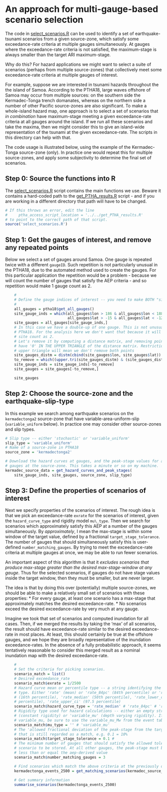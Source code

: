 # An approach for multi-gauge-based scenario selection

The code in [select_scenarios.R](./select_scenarios.R) can be used to identify
a set of earthquake-tsunami scenarios from a given source-zone, which satisfy
some exceedance-rate criteria at multiple gauges simultaneously. At gauges
where the exceedance-rate criteria is not satisfied, the maximum-stage is
always smaller than the target ARI maximum-stage.

Why do this? For hazard applications we might want to select a suite of
scenarios (perhaps from multiple source-zones) that collectively meet some
exceedance-rate criteria at multiple gauges of interest. 

For example, suppose we are interested in tsunami hazards throughout the the
island of Samoa. According to the PTHA18, large waves offshore of Samoa may
occur from multiple sources: on the southern side the Kermadec-Tonga trench
domanates, whereas on the northern side a number of other Pacific source-zones
are also significant. To make a whole-island hazard map, one approach is to
select a set of scenarios that *in combination* have maximum-stage meeting a
given exceedance-rate criteria at all gauges around the island. If we run all these
scenarios and take the maxima, then we might consider this to give an
island-wide representation of the tsunami at the given exceedance-rate. The
scripts in this directory can help with that.

The code usage is illustrated below, using the example of the Kermadec-Tonga
source-zone (only). In practice one would repeat this for multiple
source-zones, and apply some subjectivity to determine the final set of
scenarios.

## Step 0: Source the functions into R

The [select_scenarios.R](select_scenarios.R) script contains the main functions
we use. Beware it contains a hard-coded path to the [get_PTHA_results.R](../../get_PTHA_results.R)
script - and if you are working in a different directory that path will have to be changed.

```r
# If this throws an error, edit the line
#     ptha_access_script_location = '../../get_PTHA_results.R'
# to point to the correct path of that script.
source('select_scenarios.R')    

```

## Step 1: Get the gauges of interest, and remove any repeated points

Below we select a set of gauges around Samoa. One gauge is repeated twice with
a different `gaugeID`. Such repetition is not particularly unusual in the
PTHA18, due to the automated method used to create the gauges. For this
particular application the repetition would be a problem - because we will
count the number of gauges that satisfy the AEP criteria - and so repetition
would make 1 gauge count as 2.

```r

    #
    # Define the gauge indices of interest -- you need to make BOTH "site_gauge_inds" and "site_gauges"
    #
    all_gauges = ptha18$get_all_gauges()
    site_gauge_inds = which(all_gauges$lon > 186 & all_gauges$lon < 188.9 &
                            all_gauges$lat > -15 & all_gauges$lat < -12)
    site_gauges = all_gauges[site_gauge_inds,]
    # In this case we have a double-up of one gauge. This is not unusual in
    # PTHA18. For the analysis here we don't want that because it will make 1
    # site count as 2. 
    # Let's remove it by computing a distance matrix, and removing points that
    # have '0' IN THE UPPER TRIANGLE of the distance matrix. Restriction to the
    # upper triangle will mean we don't remove both points
    site_gauges_distm = distm(cbind(site_gauges$lon, site_gauges$lat)) # Distance matrix
    to_remove = which((upper.tri(site_gauges_distm) & (site_gauges_distm == 0)), arr.ind=TRUE)[,1]
    site_gauge_inds = site_gauge_inds[-to_remove]
    site_gauges = site_gauges[-to_remove,]

    site_gauges

```

## Step 2: Choose the source-zone and the earthquake-slip-type

In this example we search among earthquake scenarios on the `kermadectonga2`
source-zone that have variable-area-uniform-slip (`variable_uniform` below). In
practice one may consider other source-zones and slip types.

```r
# Slip type -- either 'stochastic' or 'variable_uniform'
slip_type = 'variable_uniform'
# Name of a source-zone in PTHA18
source_zone = 'kermadectonga2'

# Download the hazard curves at gauges, and the peak-stage values for all
# gauges at the source-zone. This takes a minute or so on my machine.
kermadec_source_data = get_hazard_curves_and_peak_stages(
    site_gauge_inds, site_gauges, source_zone, slip_type)
```

## Step 3: Define the properties of scenarios of interest

Next we specify properties of the scenarios of interest. The rough idea is that
we pick an exceedance-rate `exrate` for the scenarios of interest, given the
`hazard_curve_type` and rigidity model `mu\_type`. Then we search for scenarios
which approximately satisfy this AEP at a number of the gauges simultaneously.
By *approximately*, I mean the max-stage is within some window of the target
value, defined by a fractional `target_stage_tolerance`. The number of gauges
that should simultaneously satisfy this is user-defined
`number_matching_gauges`. By trying to meet the exceedance-rate criteria at
multiple gauges at once, we may be able to run fewer scenarios. 

An important aspect of this algorithm is that it *excludes scenarios
that produce max-stage greater than the desired max-stage-window at any
gauge*. Thus for the selected scenarios, if gauges do not have stage values
inside the target window, then they must be smaller, but are never larger.

The idea is that by doing this over (potentially) multiple source-zones, we should be able
to make a relatively small set of scenarios with these properties:
    * For every gauge, at least one scenario has a max-stage that approximately matches the desired exceedance-rate. 
    * No scenarios exceed the desired exceedance-rate by very much at any gauge.

Imagine we took that set of scenarios and computed inundation for all cases.
Then, if we merged the results by taking the 'max' of all scenarios, the result
should have exceedance-rate similar to the desired exceedance-rate in most
places. At least, this should certainly be true at the offshore gauges, and we
hope they are broadly representative of the inundation exceedance-rates. In the
absence of a fully probabilistic approach, it seems tentatively reasonable to
consider this merged result as a nominal inundation map with the desired
exceedance-rate.

```r
    #
    # Set the criteria for picking scenarios. 
    scenario_match = list()
    # Desired exceedance_rate
    scenario_match$exrate = 1/2500
    # Hazard curve mean or percentile type -- a string identifying the stage-vs-exceedance-rate curve
    # type. Either 'rate' (mean) or 'rate_84pc' (84th percentile) or 'rate_16pc'
    # (16th percentile), 'rate_median' (50th percentile), 'rate_lower_ci' (2.5th
    # percentile), 'rate_upper_ci' (97.5 percentile)
    scenario_match$hazard_curve_type = 'rate_median' # 'rate_84pc' # 'rate_84pc'
    # Rigidity type used for hazard calculations -- either an empty string ''
    # (constant rigidity) or 'variable_mu' (depth varying rigidity). If you use
    # variable_mu, be sure to use the variable_mu_Mw from the event table
    scenario_match$mu_type = '' # 'variable_mu'
    # The 'allowed fractional deviation of the peak-stage from the target value'
    # that is still regarded as a match, e.g. 0.1 = 10%
    scenario_match$target_stage_tolerance = 0.1 #
    # The minimum number of gauges that should satisfy the allowed tolerance, for the
    # scenario to be stored. At all other gauges, the peak-stage must be
    # less than or equal the aep-derived value
    scenario_match$number_matching_gauges = 3

    # Find scenarios which match the above criteria at the previously downloaded gauge+"source-zone"
    kermadectonga_events_2500 = get_matching_scenarios(kermadec_source_data, scenario_match)
    
    # Get summary information
    summarise_scenarios(kermadectonga_events_2500)
```
